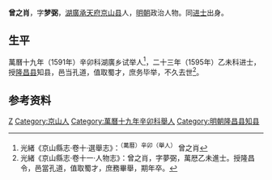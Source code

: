 '''曾之肖'''，字'''梦弼'''，[[湖廣|湖廣]][[承天府|承天府]][[京山县|京山县]]人，[[明朝|明朝]]政治人物。同[[进士|进士]]出身。

==生平==
萬曆十九年（1591年）辛卯科湖廣乡试举人<ref>光緒《京山縣志·卷十·選舉志》：<sup>（萬曆）辛卯（舉人）</sup> 曾之肖</ref>，二十三年（1595年）乙未科进士，授[[隆昌县|隆昌县]]知县，邑当孔道，值取蜀才，庶务毕举，不久去世<ref>光緒《京山縣志·卷十一·人物志》：曾之肖，字夢弼，萬厯乙未進士。授隆昌令，邑當孔道，值取蜀才，庶務畢舉，期年卒。</ref>。

==参考资料==
{{reflist}}

{{萬曆二十三年乙未科殿試金榜}}

{{Authority control}}

{{DEFAULTSORT:Zeng曾}}
[[Category:曾姓|Z]]
[[Category:京山人|Category:京山人]]
[[Category:萬曆十九年辛卯科舉人|Category:萬曆十九年辛卯科舉人]]
[[Category:明朝隆昌县知县|Category:明朝隆昌县知县]]


{{明朝官员小作品}}